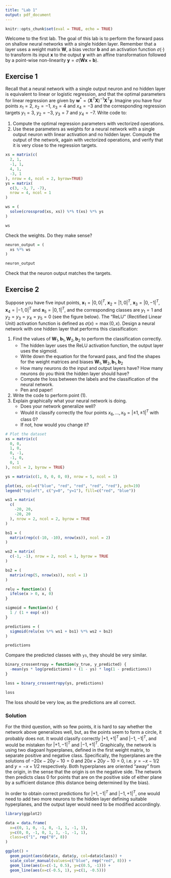 ---
title: "Lab 1"
output: pdf_document
---

```{r setup, include=FALSE}
knitr::opts_chunk$set(eval = TRUE, echo = TRUE)
```

Welcome to the first lab. The goal of this lab is to perform the forward pass on shallow neural networks with a single hidden layer. Remember that a layer uses a weight matrix $\textbf{W}$, a bias vector $\textbf{b}$ and an activation function $\sigma(\cdot)$ to transform its input $\textbf{x}$ to the output $\textbf{y}$ with an affine transformation followed by a point-wise non-linearity $\textbf{y}=\sigma(\textbf{W}\textbf{x}+\textbf{b})$.

## Exercise 1
Recall that a neural network with a single output neuron and no hidden layer is equivalent to linear or logistic regression, and that the optimal parameters for linear regression are given by $\textbf{w}^*=(\textbf{X}^T\textbf{X})^{-1}\textbf{X}^T\textbf{y}$. Imagine you have four points $x_1=2$, $x_2=-1$, $x_3=4$ and $x_4=-3$ and the corresponding regression targets $y_1=3$, $y_2=-3$, $y_3=7$ and $y_4=-7$. Write code to:

 1. Compute the optimal regression parameters with vectorized operations.
 2. Use these parameters as weights for a neural network with a single output neuron with linear activation and no hidden layer. Compute the output of the network, again with vectorized operations, and verify that it is very close to the regression targets.

```{r}
xs = matrix(c(
  2, 1,
  -1, 1,
  4, 1,
  -3, 1
), nrow = 4, ncol = 2, byrow=TRUE)
ys = matrix(
  c(3, -3, 7, -7),
  nrow = 4, ncol = 1
)

ws = (
  solve(crossprod(xs, xs)) %*% t(xs) %*% ys
)

ws
```

Check the weights. Do they make sense?

```{r}
neuron_output = (
  xs %*% ws
)

neuron_output
```

Check that the neuron output matches the targets.

## Exercise 2
Suppose you have five input points, $\textbf{x}_1=|0,0|^T$, $\textbf{x}_2=|1,0|^T$, $\textbf{x}_3=|0,-1|^T$, $\textbf{x}_4=|-1,0|^T$ and $\textbf{x}_5=|0,1|^T$, and the corresponding classes are $y_1=1$ and $y_2=y_3=y_4=y_5=0$ (see the figure below). The "ReLU" (Rectified Linear Unit) activation function is defined as $\sigma(x)=\max(0, x)$. Design a neural network with one hidden layer that performs this classification:

 1. Find the values of $\textbf{W}_1,\textbf{b}_1,\textbf{W}_2,\textbf{b}_2$ to perform the classification correctly.
     - The hidden layer uses the ReLU activation function, the output layer uses the sigmoid.
     - Write down the equation for the forward pass, and find the shapes for the weight matrices and biases $\textbf{W}_1,\textbf{W}_2,\textbf{b}_1,\textbf{b}_2$
     - How many neurons do the input and output layers have? How many neurons do you think the hidden layer should have?
     - Compute the loss between the labels and the classification of the neural network.
     - Pen and paper!
 2. Write the code to perform point (1).
 3. Explain graphically what your neural network is doing.
     - Does your network generalize well?
     - Would it classify correctly the four points $x_6,\ldots,x_9=|\pm 1, \pm 1|^T$ with class $0$?
     - If not, how would you change it?


```{r eval=TRUE}
# Plot the dataset
xs = matrix(c(
  0, 0,
  1, 0,
  0, -1,
  -1, 0,
  0, 1
), ncol = 2, byrow = TRUE)

ys = matrix(c(1, 0, 0, 0, 0), nrow = 5, ncol = 1)

plot(xs, col=c("blue", "red", "red", "red", "red"), pch=19)
legend("topleft", c("y=0", "y=1"), fill=c("red", "blue"))
```

```{r}
ws1 = matrix(
  c(
    -20, 20,
    -20, 20
  ), nrow = 2, ncol = 2, byrow = TRUE
)

bs1 = (
  matrix(rep(c(-10, -10), nrow(xs)), ncol = 2)
)

ws2 = matrix(
  c(-1, -1), nrow = 2, ncol = 1, byrow = TRUE
)

bs2 = (
  matrix(rep(5, nrow(xs)), ncol = 1)
)
```

```{r}
relu = function(x) {
  ifelse(x > 0, x, 0)
}

sigmoid = function(x) {
  1 / (1 + exp(-x))
}

predictions = (
  sigmoid(relu(xs %*% ws1 + bs1) %*% ws2 + bs2)
)

predictions
```

Compare the predicted classes with `ys`, they should be very similar.

```{r}
binary_crossentropy = function(y_true, y_predicted) {
  -mean(ys * log(predictions) + (1 - ys) * log(1 - predictions))
}

loss = binary_crossentropy(ys, predictions)

loss
```

The loss should be very low, as the predictions are all correct.

### Solution

For the third question, with so few points, it is hard to say whether the network above generalizes well, but, as the points seem to form a circle, it probably does not. It would classify correctly $|+1,+1|^T$ and $|-1,-1|^T$, and would be mistaken for $|+1,-1|^T$ and $|-1,+1|^T$. Graphically, the network is using two diagoanl hyperplanes, defined in the first weight matrix, to separate positive and negative class. Specifically, the hyperplanes are the solutions of $-20x-20y-10=0$ and $20x+20y-10=0$, i.e. $y=-x-1/2$ and $y=-x+1/2$ respectively. Both hyperplanes are oriented "away" from the origin, in the sense that the origin is on the negative side. The network then predicts class 0 for points that are on the positive side of either plane by a sufficient distance (this distance being determined by the bias).

In order to obtain correct predictions for $|+1,-1|^T$ and $|-1,+1|^T$, one would need to add two more neurons to the hidden layer defining suitable hyperplanes, and the output layer would need to be modified accordingly.

```{r eval=TRUE}
library(ggplot2)

data = data.frame(
  x=c(0, 1, 0, -1, 0, -1, 1, -1, 1),
  y=c(0, 0, -1, 0, 1, 1, -1, -1, 1),
  class=c("1", rep("0", 8))
)

ggplot() +
  geom_point(aes(data$x, data$y, col=data$class)) +
  scale_color_manual(values=c("blue", rep("red", 8))) +
  geom_line(aes(x=c(-1, 0.5), y=c(0.5, -1))) +
  geom_line(aes(x=c(-0.5, 1), y=c(1, -0.5)))
```

